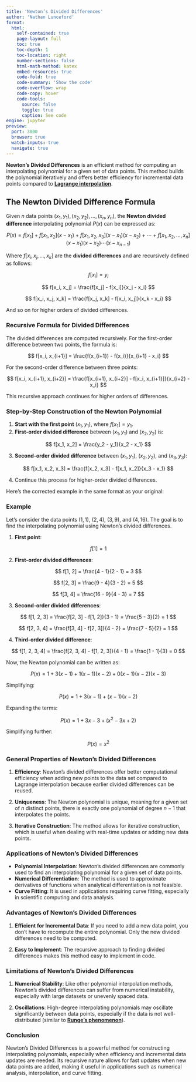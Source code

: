 ```yaml
---
title: 'Newton’s Divided Differences'
author: 'Nathan Lunceford'
format:
  html:
    self-contained: true
    page-layout: full
    toc: true
    toc-depth: 1
    toc-location: right
    number-sections: false
    html-math-method: katex
    embed-resources: true
    code-fold: true
    code-summary: 'Show the code'
    code-overflow: wrap
    code-copy: hover
    code-tools:
      source: false
      toggle: true
      caption: See code
engine: jupyter
preview:
  port: 3000
  browser: true
  watch-inputs: true
  navigate: true
---
```


**Newton’s Divided Differences** is an efficient method for computing an interpolating polynomial for a given set of data points. This method builds the polynomial iteratively and offers better efficiency for incremental data points compared to [**Lagrange interpolation**](./lagrange-interpolation.html).

## **The Newton Divided Difference Formula**

Given $n$ data points $(x_1, y_1), (x_2, y_2), ..., (x_n, y_n)$, the **Newton divided difference** interpolating polynomial $P(x)$ can be expressed as:

$$
P(x) = f[x_1] + f[x_1, x_2](x - x_1) + f[x_1, x_2, x_3](x - x_1)(x - x_2) + \cdots + f[x_1, x_2, \ldots, x_n](x - x_1)(x - x_2)\cdots(x - x_{n-1})
$$

Where $f[x_i, x_j, ..., x_k]$ are the **divided differences** and are recursively defined as follows:

$$
f[x_i] = y_i
$$

$$
f[x_i, x_j] = \frac{f[x_j] - f[x_i]}{x_j - x_i}
$$

$$
f[x_i, x_j, x_k] = \frac{f[x_j, x_k] - f[x_i, x_j]}{x_k - x_i}
$$

And so on for higher orders of divided differences.

### **Recursive Formula for Divided Differences**

The divided differences are computed recursively. For the first-order difference between two points, the formula is:

$$
f[x_i, x_{i+1}] = \frac{f(x_{i+1}) - f(x_i)}{x_{i+1} - x_i}
$$

For the second-order difference between three points:

$$
f[x_i, x_{i+1}, x_{i+2}] = \frac{f[x_{i+1}, x_{i+2}] - f[x_i, x_{i+1}]}{x_{i+2} - x_i}
$$

This recursive approach continues for higher orders of differences.

### **Step-by-Step Construction of the Newton Polynomial**

1. **Start with the first point** $(x_1, y_1)$, where $f[x_1] = y_1$.
2. **First-order divided difference** between $(x_1, y_1)$ and $(x_2, y_2)$ is:

$$
f[x_1, x_2] = \frac{y_2 - y_1}{x_2 - x_1}
$$

3. **Second-order divided difference** between $(x_1, y_1)$, $(x_2, y_2)$, and $(x_3, y_3)$:

$$
f[x_1, x_2, x_3] = \frac{f[x_2, x_3] - f[x_1, x_2]}{x_3 - x_1}
$$

4. Continue this process for higher-order divided differences.

Here’s the corrected example in the same format as your original:

### **Example**

Let's consider the data points $(1, 1)$, $(2, 4)$, $(3, 9)$, and $(4, 16)$. The goal is to find the interpolating polynomial using Newton's divided differences.

1. **First point**:

$$
f[1] = 1
$$

2. **First-order divided differences**:

$$
f[1, 2] = \frac{4 - 1}{2 - 1} = 3
$$

$$
f[2, 3] = \frac{9 - 4}{3 - 2} = 5
$$

$$
f[3, 4] = \frac{16 - 9}{4 - 3} = 7
$$

3. **Second-order divided differences**:

$$
f[1, 2, 3] = \frac{f[2, 3] - f[1, 2]}{3 - 1} = \frac{5 - 3}{2} = 1
$$

$$
f[2, 3, 4] = \frac{f[3, 4] - f[2, 3]}{4 - 2} = \frac{7 - 5}{2} = 1
$$

4. **Third-order divided difference**:

$$
f[1, 2, 3, 4] = \frac{f[2, 3, 4] - f[1, 2, 3]}{4 - 1} = \frac{1 - 1}{3} = 0
$$

Now, the Newton polynomial can be written as:

$$
P(x) = 1 + 3(x - 1) + 1(x - 1)(x - 2) + 0(x - 1)(x - 2)(x - 3)
$$

Simplifying:

$$
P(x) = 1 + 3(x - 1) + (x - 1)(x - 2)
$$

Expanding the terms:

$$
P(x) = 1 + 3x - 3 + (x^2 - 3x + 2)
$$

Simplifying further:

$$
P(x) = x^2
$$

### **General Properties of Newton's Divided Differences**

1. **Efficiency**: Newton’s divided differences offer better computational efficiency when adding new points to the data set compared to Lagrange interpolation because earlier divided differences can be reused.

2. **Uniqueness**: The Newton polynomial is unique, meaning for a given set of $n$ distinct points, there is exactly one polynomial of degree $n-1$ that interpolates the points.

3. **Iterative Construction**: The method allows for iterative construction, which is useful when dealing with real-time updates or adding new data points.

### **Applications of Newton’s Divided Differences**

- **Polynomial Interpolation**: Newton’s divided differences are commonly used to find an interpolating polynomial for a given set of data points.
- **Numerical Differentiation**: The method is used to approximate derivatives of functions when analytical differentiation is not feasible.
- **Curve Fitting**: It is used in applications requiring curve fitting, especially in scientific computing and data analysis.

### **Advantages of Newton’s Divided Differences**

1. **Efficient for Incremental Data**: If you need to add a new data point, you don’t have to recompute the entire polynomial. Only the new divided differences need to be computed.

2. **Easy to Implement**: The recursive approach to finding divided differences makes this method easy to implement in code.

### **Limitations of Newton’s Divided Differences**

1. **Numerical Stability**: Like other polynomial interpolation methods, Newton’s divided differences can suffer from numerical instability, especially with large datasets or unevenly spaced data.

2. **Oscillations**: High-degree interpolating polynomials may oscillate significantly between data points, especially if the data is not well-distributed (similar to [**Runge's phenomenon**](../w03/runge-phenomenon.html)).

### **Conclusion**

Newton’s Divided Differences is a powerful method for constructing interpolating polynomials, especially when efficiency and incremental data updates are needed. Its recursive nature allows for fast updates when new data points are added, making it useful in applications such as numerical analysis, interpolation, and curve fitting.
